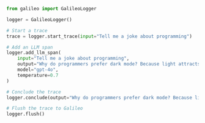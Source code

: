 ```python Python
from galileo import GalileoLogger

logger = GalileoLogger()

# Start a trace
trace = logger.start_trace(input="Tell me a joke about programming")

# Add an LLM span
logger.add_llm_span(
    input="Tell me a joke about programming",
    output="Why do programmers prefer dark mode? Because light attracts bugs!",
    model="gpt-4o",
    temperature=0.7
)

# Conclude the trace
logger.conclude(output="Why do programmers prefer dark mode? Because light attracts bugs!")

# Flush the trace to Galileo
logger.flush()
```

